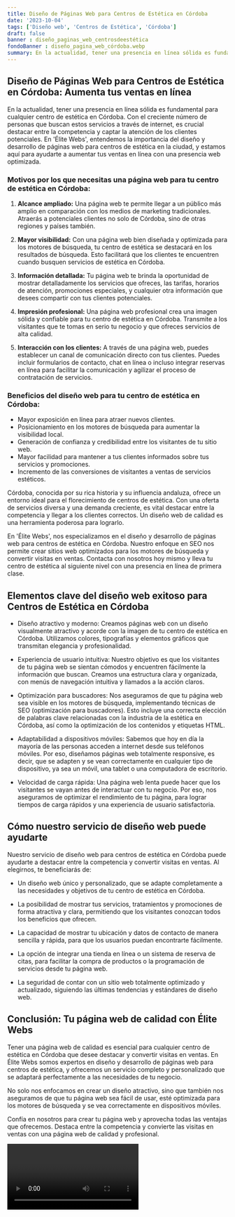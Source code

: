 ```yaml
---
title: Diseño de Páginas Web para Centros de Estética en Córdoba
date: '2023-10-04'
tags: ['Diseño web', 'Centros de Estética', 'Córdoba']
draft: false
banner : diseño_paginas_web_centrosdeestética
fondoBanner : diseño_pagina_web_córdoba.webp
summary: En la actualidad, tener una presencia en línea sólida es fundamental para cualquier centro de estética en Córdoba. Con el creciente número de personas que buscan estos servicios a través de internet, es crucial destacar entre la competencia y captar la atención de los clientes potenciales. En 'Élite Webs', entendemos la importancia del diseño y desarrollo de páginas web para centros de estética en la ciudad, y estamos aquí para ayudarte a aumentar tus ventas en línea con una presencia web optimizada.
---
```


## Diseño de Páginas Web para Centros de Estética en Córdoba: Aumenta tus ventas en línea

En la actualidad, tener una presencia en línea sólida es fundamental para cualquier centro de estética en Córdoba. Con el creciente número de personas que buscan estos servicios a través de internet, es crucial destacar entre la competencia y captar la atención de los clientes potenciales. En 'Élite Webs', entendemos la importancia del diseño y desarrollo de páginas web para centros de estética en la ciudad, y estamos aquí para ayudarte a aumentar tus ventas en línea con una presencia web optimizada.

### Motivos por los que necesitas una página web para tu centro de estética en Córdoba:

1. **Alcance ampliado:** Una página web te permite llegar a un público más amplio en comparación con los medios de marketing tradicionales. Atraerás a potenciales clientes no solo de Córdoba, sino de otras regiones y países también.

2. **Mayor visibilidad:** Con una página web bien diseñada y optimizada para los motores de búsqueda, tu centro de estética se destacará en los resultados de búsqueda. Esto facilitará que los clientes te encuentren cuando busquen servicios de estética en Córdoba.

3. **Información detallada:** Tu página web te brinda la oportunidad de mostrar detalladamente los servicios que ofreces, las tarifas, horarios de atención, promociones especiales, y cualquier otra información que desees compartir con tus clientes potenciales.

4. **Impresión profesional:** Una página web profesional crea una imagen sólida y confiable para tu centro de estética en Córdoba. Transmite a los visitantes que te tomas en serio tu negocio y que ofreces servicios de alta calidad.

5. **Interacción con los clientes:** A través de una página web, puedes establecer un canal de comunicación directo con tus clientes. Puedes incluir formularios de contacto, chat en línea o incluso integrar reservas en línea para facilitar la comunicación y agilizar el proceso de contratación de servicios.

### Beneficios del diseño web para tu centro de estética en Córdoba:

- Mayor exposición en línea para atraer nuevos clientes.
- Posicionamiento en los motores de búsqueda para aumentar la visibilidad local.
- Generación de confianza y credibilidad entre los visitantes de tu sitio web.
- Mayor facilidad para mantener a tus clientes informados sobre tus servicios y promociones.
- Incremento de las conversiones de visitantes a ventas de servicios estéticos.

Córdoba, conocida por su rica historia y su influencia andaluza, ofrece un entorno ideal para el florecimiento de centros de estética. Con una oferta de servicios diversa y una demanda creciente, es vital destacar entre la competencia y llegar a los clientes correctos. Un diseño web de calidad es una herramienta poderosa para lograrlo.

En 'Élite Webs', nos especializamos en el diseño y desarrollo de páginas web para centros de estética en Córdoba. Nuestro enfoque en SEO nos permite crear sitios web optimizados para los motores de búsqueda y convertir visitas en ventas. Contacta con nosotros hoy mismo y lleva tu centro de estética al siguiente nivel con una presencia en línea de primera clase.

<GifSeo />

<Cta />

## Elementos clave del diseño web exitoso para Centros de Estética en Córdoba

- Diseño atractivo y moderno: Creamos páginas web con un diseño visualmente atractivo y acorde con la imagen de tu centro de estética en Córdoba. Utilizamos colores, tipografías y elementos gráficos que transmitan elegancia y profesionalidad.

- Experiencia de usuario intuitiva: Nuestro objetivo es que los visitantes de tu página web se sientan cómodos y encuentren fácilmente la información que buscan. Creamos una estructura clara y organizada, con menús de navegación intuitiva y llamados a la acción claros.

- Optimización para buscadores: Nos aseguramos de que tu página web sea visible en los motores de búsqueda, implementando técnicas de SEO (optimización para buscadores). Esto incluye una correcta elección de palabras clave relacionadas con la industria de la estética en Córdoba, así como la optimización de los contenidos y etiquetas HTML.

- Adaptabilidad a dispositivos móviles: Sabemos que hoy en día la mayoría de las personas acceden a internet desde sus teléfonos móviles. Por eso, diseñamos páginas web totalmente responsive, es decir, que se adapten y se vean correctamente en cualquier tipo de dispositivo, ya sea un móvil, una tablet o una computadora de escritorio.

- Velocidad de carga rápida: Una página web lenta puede hacer que los visitantes se vayan antes de interactuar con tu negocio. Por eso, nos aseguramos de optimizar el rendimiento de tu página, para lograr tiempos de carga rápidos y una experiencia de usuario satisfactoria.

## Cómo nuestro servicio de diseño web puede ayudarte

Nuestro servicio de diseño web para centros de estética en Córdoba puede ayudarte a destacar entre la competencia y convertir visitas en ventas. Al elegirnos, te beneficiarás de:

- Un diseño web único y personalizado, que se adapte completamente a las necesidades y objetivos de tu centro de estética en Córdoba.

- La posibilidad de mostrar tus servicios, tratamientos y promociones de forma atractiva y clara, permitiendo que los visitantes conozcan todos los beneficios que ofrecen.

- La capacidad de mostrar tu ubicación y datos de contacto de manera sencilla y rápida, para que los usuarios puedan encontrarte fácilmente.

- La opción de integrar una tienda en línea o un sistema de reserva de citas, para facilitar la compra de productos o la programación de servicios desde tu página web.

- La seguridad de contar con un sitio web totalmente optimizado y actualizado, siguiendo las últimas tendencias y estándares de diseño web.

## Conclusión: Tu página web de calidad con Élite Webs

Tener una página web de calidad es esencial para cualquier centro de estética en Córdoba que desee destacar y convertir visitas en ventas. En Élite Webs somos expertos en diseño y desarrollo de páginas web para centros de estética, y ofrecemos un servicio completo y personalizado que se adaptará perfectamente a las necesidades de tu negocio.

No solo nos enfocamos en crear un diseño atractivo, sino que también nos aseguramos de que tu página web sea fácil de usar, esté optimizada para los motores de búsqueda y se vea correctamente en dispositivos móviles.

Confía en nosotros para crear tu página web y aprovecha todas las ventajas que ofrecemos. Destaca entre la competencia y convierte las visitas en ventas con una página web de calidad y profesional.

<Video />

<CtaBot job='Centros de Estética' city='Córdoba'/>

<Gmaps query='Córdoba+españa+maps' />